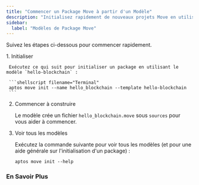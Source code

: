 ```yaml
---
title: "Commencer un Package Move à partir d'un Modèle"
description: "Initialisez rapidement de nouveaux projets Move en utilisant des modèles intégrés avec la CLI Aptos, incluant le modèle hello-blockchain et les options de personnalisation."
sidebar:
  label: "Modèles de Package Move"
---
```




Suivez les étapes ci-dessous pour commencer rapidement.

<Steps>
  1. Initialiser

     Exécutez ce qui suit pour initialiser un package en utilisant le modèle `hello-blockchain` :

     ```shellscript filename="Terminal"
     aptos move init --name hello_blockchain --template hello-blockchain
     ```

  2. Commencer à construire

     Le modèle crée un fichier `hello_blockchain.move` sous `sources` pour vous aider à commencer.

     <RemoteCodeblock permalink="https://github.com/aptos-labs/aptos-core/blob/afd3706c17bcccfb39a9d6059aecbfa648ed295d/aptos-move/move-examples/hello_blockchain/sources/hello_blockchain.move#L1-L64" />

  3. Voir tous les modèles

     Exécutez la commande suivante pour voir tous les modèles (et pour une aide générale sur l'initialisation d'un package) :

     ```shellscript
     aptos move init --help
     ```
</Steps>

### En Savoir Plus

<CardGrid>
  <LinkCard href="/build/smart-contracts" title="Smart Contracts" description="Apprenez à construire en Move" />

  <LinkCard href="/build/smart-contracts/create-package" title="Créer un Package" description="Commencez par apprendre comment créer un package Move" />
</CardGrid>
